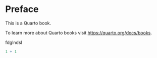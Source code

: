 # Preface {.unnumbered}

This is a Quarto book.

To learn more about Quarto books visit <https://quarto.org/docs/books>.

fdglndsl

```{r}
1 + 1
```
